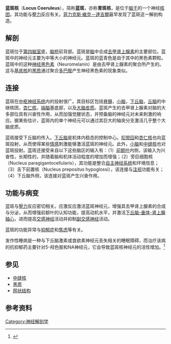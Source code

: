'''蓝斑核'''（'''Locus Coeruleus'''），简称'''蓝斑'''，亦称'''青斑核'''，是位于[[脑干|脑干]]的一个神经[[核团|核团]]。其功能与[[壓力|壓力]]反应有关。[[菲力克斯·維克－達吉爾|菲力克斯·維克－達吉爾]]最早发现了蓝斑这一解剖构造。

==解剖==
蓝斑位于[[第四脑室|第四脑室]]底，[[脑桥|脑桥]]前背部。蓝斑是[[脑|脑]]中合成[[去甲肾上腺素|去甲肾上腺素]]的主要部位。蓝斑中的神经元主要为中等大小的神经元。蓝斑的蓝青色是由于其中的黑色素颗粒。蓝斑中的这种[[神经黑色素|神经黑色素]]（Neuromelanin）是由去甲肾上腺素的聚合所产生的。这与[[基底核|基底核]]的[[黑质|黑质]]通过聚合[[多巴胺|多巴胺]]产生神经黑色素的现象类似。

==连接==
蓝斑在[[中枢神经系统|中枢神经系统]]内的投射很广。其目标区包括[[脊髓|脊髓]]，[[小脑|小脑]]，[[下丘脑|下丘脑]]，[[丘脑|丘脑]]的中继核团，[[杏仁核|杏仁核]]，[[端脑|端脑]]基底部，以及[[大脑皮质|大脑皮质]]。蓝斑产生的去甲肾上腺素对脑的大多部位具有兴奋性作用，从而加强觉醒状态，并预备脑的神经元对未来刺激的响应。据某些估计，蓝斑内的单个神经元可以通过其巨大的轴突分支激活几乎整个大脑皮质。

蓝斑接受下丘脑的传入。[[下丘脑|下丘脑]]是机体内稳态的控制中心。[[扣带回|扣带回]]和[[杏仁核|杏仁核]]也向蓝斑投射，从而使得某些[[情感|情感]]刺激能够激活蓝斑的神经元。此外，[[小脑|小脑]]和[[中缝核|中缝核]]也对蓝斑投射。蓝斑还接受来自以下这些脑区的输入有：（1）[[前额叶|前额叶]]内侧，该输入为兴奋性，长期性的，并随着脑和机体活动程度的增加而增强；（2）旁巨细胞核（Nucleus paragigantocellularis），其功能是整合[[自主神经系统|自主神经系统]]和环境信息；（3）舌下前置核（Nucleus prepositus hypoglossi），该连接与[[注视|注视]]功能有关；（4）下丘脑外侧，该连接对蓝斑产生兴奋作用。

==功能与病变==
蓝斑与[[壓力|壓力]]反应密切相关。应激反应激活蓝斑神经元，增强其去甲肾上腺素的合成与分泌，从而增强前额叶的认知功能，提高动机水平，并激活[[下丘脑-垂体-肾上腺轴心|下丘脑-垂体-肾上腺轴心]]，进而提高[[交感神经|交感神经]]活动并抑制[[副交感神经|副交感神经]]活动。

蓝斑的功能异常与[[抑郁症|抑郁症]]和[[焦虑|焦虑]]等有关。

发作性睡病是一种与下丘脑激素或食欲素神经元丢失相关的睡眠障碍，而治疗该病的抗抑郁药主要针对5-羟色胺和NA神经元，它会导致蓝斑核神经元的活性增加。<ref>{{Cite journal|title=The NAergic locus coeruleus-ventrolateral preoptic area neural circuit mediates rapid arousal from sleep|url=https://pubmed.ncbi.nlm.nih.gov/34270948/|last=Liang|first=Yue|last2=Shi|first2=Wu|date=2021-07-08|journal=Current biology: CB|doi=10.1016/j.cub.2021.06.031|issn=1879-0445|pmid=34270948|last3=Xiang|first3=Anfeng|last4=Hu|first4=Dandan|last5=Wang|first5=Liecheng|last6=Zhang|first6=Ling}}</ref>

==参见==
*[[中缝核|中缝核]]
*[[黑质|黑质]]
*[[网状结构|网状结构]]

== 参考资料 ==
<references />
{{后脑}}

[[Category:神经解剖学|Category:神经解剖学]]